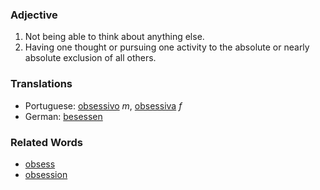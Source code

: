 ===Adjective===

#Not being able to think about anything else.
#Having one thought or pursuing one activity to the absolute or nearly absolute exclusion of all others.

===Translations===
*Portuguese: [[obsessivo]] ''m'', [[obsessiva]] ''f''
*German: [[besessen]]

===Related Words===
*[[obsess]]
*[[obsession]]